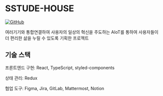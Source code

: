 <div>


# SSTUDE-HOUSE

<a href="https://github.com/SSTUDE/SSTUDE" title="깃허브로 가기" target="_blank">![GitHub](https://upload.wikimedia.org/wikipedia/commons/9/91/Octicons-mark-github.svg)</a>  

</div>

여러기기와 통합연결하여 사용자의 일상의 혁신을 주도하는 AIoT를 통하여 사용자들이 더 편리한 삶을 누릴 수 있도록 기획한 프로젝트


## 기술 스택

프론트엔드 구현: React, TypeScript, styled-components

상태 관리: Redux

협업 도구: Figma, Jira, GitLab, Mattermost, Notion

